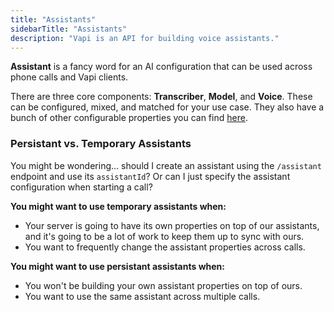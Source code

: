 ```yaml
---
title: "Assistants"
sidebarTitle: "Assistants"
description: "Vapi is an API for building voice assistants."
---
```


**Assistant** is a fancy word for an AI configuration that can be used across phone calls and Vapi clients.

There are three core components: **Transcriber**, **Model**, and **Voice**. These can be configured, mixed, and matched for your use case. They also have a bunch of other configurable properties you can find [here](/api-reference/assistants/create-assistant).

### Persistant vs. Temporary Assistants

You might be wondering... should I create an assistant using the `/assistant` endpoint and use its `assistantId`? Or can I just specify the assistant configuration when starting a call?

**You might want to use temporary assistants when:**

- Your server is going to have its own properties on top of our assistants, and it's going to be a lot of work to keep them up to sync with ours.
- You want to frequently change the assistant properties across calls.

**You might want to use persistant assistants when:**

- You won't be building your own assistant properties on top of ours.
- You want to use the same assistant across multiple calls.
